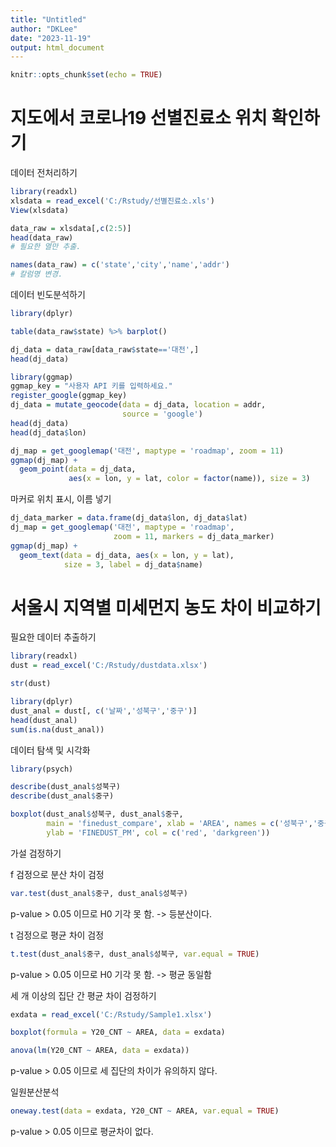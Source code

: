 ---
title: "Untitled"
author: "DKLee"
date: "2023-11-19"
output: html_document
---

```{r setup, include=FALSE}
knitr::opts_chunk$set(echo = TRUE)
```

# 지도에서 코로나19 선별진료소 위치 확인하기

 데이터 전처리하기
```{r}
library(readxl)
xlsdata = read_excel('C:/Rstudy/선별진료소.xls')
View(xlsdata)

data_raw = xlsdata[,c(2:5)]
head(data_raw)
# 필요한 열만 추출.

names(data_raw) = c('state','city','name','addr')
# 칼럼명 변경.
```
데이터 빈도분석하기
```{r}
library(dplyr)

table(data_raw$state) %>% barplot()
```

```{r}
dj_data = data_raw[data_raw$state=='대전',]
head(dj_data)
```
```{r}
library(ggmap)
ggmap_key = "사용자 API 키를 입력하세요."
register_google(ggmap_key)
dj_data = mutate_geocode(data = dj_data, location = addr,
                         source = 'google')
head(dj_data)
head(dj_data$lon)
```
```{r}
dj_map = get_googlemap('대전', maptype = 'roadmap', zoom = 11)
ggmap(dj_map) +
  geom_point(data = dj_data,
             aes(x = lon, y = lat, color = factor(name)), size = 3)


```
마커로 위치 표시, 이름 넣기
```{r}
dj_data_marker = data.frame(dj_data$lon, dj_data$lat)
dj_map = get_googlemap('대전', maptype = 'roadmap',
                       zoom = 11, markers = dj_data_marker)
ggmap(dj_map) +
  geom_text(data = dj_data, aes(x = lon, y = lat),
            size = 3, label = dj_data$name)

```


# 서울시 지역별 미세먼지 농도 차이 비교하기

필요한 데이터 추출하기
```{r}
library(readxl)
dust = read_excel('C:/Rstudy/dustdata.xlsx')

str(dust)
```
```{r}
library(dplyr)
dust_anal = dust[, c('날짜','성북구','중구')]
head(dust_anal)
sum(is.na(dust_anal))
```
데이터 탐색 및 시각화
```{r}
library(psych)

describe(dust_anal$성북구)
describe(dust_anal$중구)
```
```{r}
boxplot(dust_anal$성북구, dust_anal$중구,
        main = 'finedust_compare', xlab = 'AREA', names = c('성북구','중구'),
        ylab = 'FINEDUST_PM', col = c('red', 'darkgreen'))
```
가설 검정하기

f 검정으로 분산 차이 검정
```{r}
var.test(dust_anal$중구, dust_anal$성북구)
```
p-value > 0.05 이므로 H0 기각 못 함.
 -> 등분산이다.
 
t 검정으로 평균 차이 검정
```{r}
t.test(dust_anal$중구, dust_anal$성북구, var.equal = TRUE)
```
p-value > 0.05 이므로 H0 기각 못 함.
 -> 평균 동일함
 
세 개 이상의 집단 간 평균 차이 검정하기
```{r}
exdata = read_excel('C:/Rstudy/Sample1.xlsx')

boxplot(formula = Y20_CNT ~ AREA, data = exdata)
```
```{r}
anova(lm(Y20_CNT ~ AREA, data = exdata))
```
p-value > 0.05 이므로 세 집단의 차이가 유의하지 않다.

일원분산분석
```{r}
oneway.test(data = exdata, Y20_CNT ~ AREA, var.equal = TRUE)
```
p-value > 0.05 이므로 평균차이 없다.



































